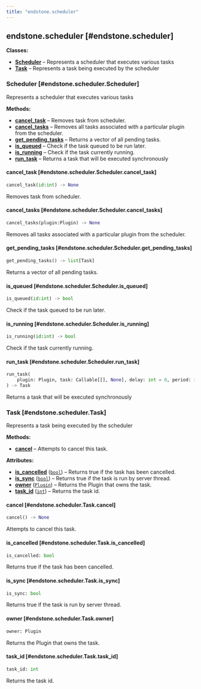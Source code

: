 ```yaml
---
title: "endstone.scheduler"
---
```


## endstone.scheduler [#endstone.scheduler]

**Classes:**

- [**Scheduler**](#endstone.scheduler.Scheduler) – Represents a scheduler that executes various tasks
- [**Task**](#endstone.scheduler.Task) – Represents a task being executed by the scheduler

### Scheduler [#endstone.scheduler.Scheduler]

Represents a scheduler that executes various tasks

**Methods:**

- [**cancel_task**](#endstone.scheduler.Scheduler.cancel_task) – Removes task from scheduler.
- [**cancel_tasks**](#endstone.scheduler.Scheduler.cancel_tasks) – Removes all tasks associated with a particular plugin from the scheduler.
- [**get_pending_tasks**](#endstone.scheduler.Scheduler.get_pending_tasks) – Returns a vector of all pending tasks.
- [**is_queued**](#endstone.scheduler.Scheduler.is_queued) – Check if the task queued to be run later.
- [**is_running**](#endstone.scheduler.Scheduler.is_running) – Check if the task currently running.
- [**run_task**](#endstone.scheduler.Scheduler.run_task) – Returns a task that will be executed synchronously

#### cancel_task [#endstone.scheduler.Scheduler.cancel_task]

```python
cancel_task(id:int) -> None
```

Removes task from scheduler.

#### cancel_tasks [#endstone.scheduler.Scheduler.cancel_tasks]

```python
cancel_tasks(plugin:Plugin) -> None
```

Removes all tasks associated with a particular plugin from the scheduler.

#### get_pending_tasks [#endstone.scheduler.Scheduler.get_pending_tasks]

```python
get_pending_tasks() -> list[Task]
```

Returns a vector of all pending tasks.

#### is_queued [#endstone.scheduler.Scheduler.is_queued]

```python
is_queued(id:int) -> bool
```

Check if the task queued to be run later.

#### is_running [#endstone.scheduler.Scheduler.is_running]

```python
is_running(id:int) -> bool
```

Check if the task currently running.

#### run_task [#endstone.scheduler.Scheduler.run_task]

```python
run_task(
    plugin: Plugin, task: Callable[[], None], delay: int = 0, period: int = 0
) -> Task
```

Returns a task that will be executed synchronously

### Task [#endstone.scheduler.Task]

Represents a task being executed by the scheduler

**Methods:**

- [**cancel**](#endstone.scheduler.Task.cancel) – Attempts to cancel this task.

**Attributes:**

- [**is_cancelled**](#endstone.scheduler.Task.is_cancelled) (<code>[bool](#bool)</code>) – Returns true if the task has been cancelled.
- [**is_sync**](#endstone.scheduler.Task.is_sync) (<code>[bool](#bool)</code>) – Returns true if the task is run by server thread.
- [**owner**](#endstone.scheduler.Task.owner) (<code>[Plugin](#endstone._internal.endstone_python.Plugin)</code>) – Returns the Plugin that owns the task.
- [**task_id**](#endstone.scheduler.Task.task_id) (<code>[int](#int)</code>) – Returns the task id.

#### cancel [#endstone.scheduler.Task.cancel]

```python
cancel() -> None
```

Attempts to cancel this task.

#### is_cancelled [#endstone.scheduler.Task.is_cancelled]

```python
is_cancelled: bool
```

Returns true if the task has been cancelled.

#### is_sync [#endstone.scheduler.Task.is_sync]

```python
is_sync: bool
```

Returns true if the task is run by server thread.

#### owner [#endstone.scheduler.Task.owner]

```python
owner: Plugin
```

Returns the Plugin that owns the task.

#### task_id [#endstone.scheduler.Task.task_id]

```python
task_id: int
```

Returns the task id.
